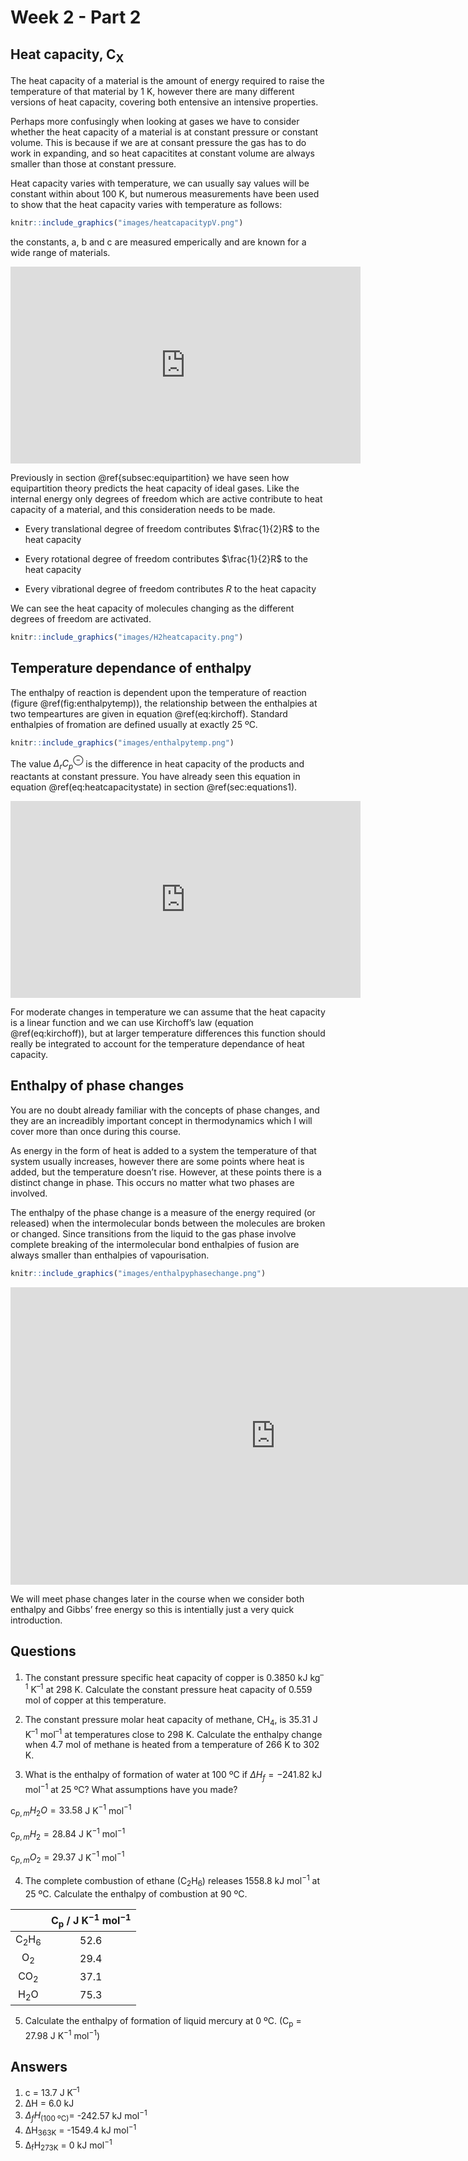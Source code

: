 # Week 2  - Part 2 {#ch:Part4}

## Heat capacity, C~X~

The heat capacity of a material is the amount of energy required to raise the temperature of that material by 1 K, however there are many different versions of heat capacity, covering both entensive an intensive properties.

Perhaps more confusingly when looking at gases we have to consider whether the heat capacity of a material is at constant pressure or constant volume. This is because if we are at consant pressure the gas has to do work in expanding, and so heat capacitites at constant volume are always smaller than those at constant pressure.

Heat capacity varies with temperature, we can usually say values will be constant within about 100 K, but numerous measurements have been used to show that the heat capacity varies with temperature as follows:



```r
knitr::include_graphics("images/heatcapacitypV.png")
```

\begin{equation}
C_{p,n}=\textrm{a}+\textrm{b}T+\frac{\textrm{c}}{T^2}
(\#eq:heatcapacitytemp)
\end{equation}

the constants, a, b and c are measured emperically and are known for a wide range of materials.

<div style="text-align: center;"><iframe width="560" height="315" src="https://www.youtube.com/embed/e563NzK5r2g" frameborder="0" allow="accelerometer; autoplay; clipboard-write; encrypted-media; gyroscope; picture-in-picture" allowfullscreen></iframe><div style="text-align: left;">
<div style="text-align: left;">
Previously in section \@ref{subsec:equipartition} we have seen how equipartition theory predicts the heat capacity of ideal gases. Like the internal energy only degrees of freedom which are active contribute to heat capacity of a material, and this consideration needs to be made. 

- Every translational degree of freedom contributes $\frac{1}{2}R$ to the heat capacity

- Every rotational degree of freedom contributes $\frac{1}{2}R$ to the heat capacity

- Every vibrational degree of freedom contributes $R$ to the heat capacity

We can see the heat capacity of molecules changing as the different degrees of freedom are activated.


```r
knitr::include_graphics("images/H2heatcapacity.png")
```
<div style="text-align: left;">
## Temperature dependance of enthalpy
<div style="text-align: left;">
The enthalpy of reaction is dependent upon the temperature of reaction (figure \@ref(fig:enthalpytemp)), the relationship between the enthalpies at two tempeartures are given in equation \@ref(eq:kirchoff). Standard enthalpies of fromation are defined usually at exactly 25 ºC.

\begin{equation}
\Delta_r H^{\ominus} (T')=\Delta_r H^{\ominus} (T) + \Delta_r C_p^{\ominus} (T'-T)
(\#eq:kirchoff)
\end{equation}


```r
knitr::include_graphics("images/enthalpytemp.png")
```

<div style="text-align: left;">
The value $\Delta_r C_p^{\ominus}$ is the difference in heat capacity of the products and reactants at constant pressure. You have already seen this equation in equation \@ref(eq:heatcapacitystate) in section \@ref(sec:equations1).

<div style="text-align: center;"><iframe width="560" height="315" src="https://www.youtube.com/embed/uOzg89whp0g" frameborder="0" allow="accelerometer; autoplay; clipboard-write; encrypted-media; gyroscope; picture-in-picture" allowfullscreen></iframe><div style="text-align: left;">

<div style="text-align: left;">
For moderate changes in temperature we can assume that the heat capacity is a linear function and we can use Kirchoff's law (equation \@ref(eq:kirchoff)), but at larger temperature differences this function should really be integrated to account for the temperature dependance of heat capacity.

<div style="text-align: left;">
## Enthalpy of phase changes

You are no doubt already familiar with the concepts of phase changes, and they are an increadibly important concept in thermodynamics which I will cover more than once during this course.

As energy in the form of heat is added to a system the temperature of that system usually increases, however there are some points where heat is added, but the temperature doesn't rise. However, at these points there is a distinct change in phase. This occurs no matter what two phases are involved.

The enthalpy of the phase change is a measure of the energy required (or released) when the intermolecular bonds between the molecules are broken or changed. Since transitions from the liquid to the gas phase involve complete breaking of the intermolecular bond enthalpies of fusion are always smaller than enthalpies of vapourisation.

```r
knitr::include_graphics("images/enthalpyphasechange.png")
```


<div style="text-align: center;"><iframe width="847" height="476" src="https://www.youtube.com/embed/I4DDJs3OqnM" frameborder="0" allow="accelerometer; autoplay; clipboard-write; encrypted-media; gyroscope; picture-in-picture" allowfullscreen></iframe><div style="text-align: left;">


<div style="text-align: left;">
We will meet phase changes later in the course when we consider both enthalpy and Gibbs' free energy so this is intentially just a very quick introduction.

<div style="text-align: left;">
## Questions

1. The constant pressure specific heat capacity of copper is 0.3850 kJ kg^–1^ K^–1^ at 298 K. Calculate the constant pressure heat capacity of 0.559 mol of copper at this temperature.

2. The constant pressure molar heat capacity of methane, CH~4~, is 35.31 J K^–1^ mol^–1^ at temperatures close to 298 K. Calculate the enthalpy change when 4.7 mol of methane is heated from a temperature of 266 K to 302 K.

3. What is the enthalpy of formation of water at 100 ºC if $\Delta H_f = -241.82$ kJ mol$^{-1}$ at 25 ºC? What assumptions have you made?

c$_{p,m} H_2 O = 33.58$ J K$^{-1}$ mol$^{-1}$

c$_{p,m} H_2 = 28.84$ J K$^{-1}$ mol$^{-1}$ 

c$_{p,m} O_2 = 29.37$ J K$^{-1}$ mol$^{-1}$

4. The complete combustion of ethane (C~2~H~6~) releases 1558.8 kJ mol^−1^ at 25 ºC. Calculate the enthalpy of combustion at 90 ºC.

|| C~p~ / J K^−1^ mol^−1^|
|:----:|:----:|
|C~2~H~6~|52.6|
|O~2~|29.4|
|CO~2~|37.1|
|H~2~O|75.3|

5. Calculate the enthalpy of formation of liquid mercury at 0 ºC. (C~p~ = 27.98 J K^−1^ mol^−1^)


<div style="text-align: left;">

## Answers {#sec:w2p2ans}

1. c = 13.7 J K^–1^
2. ΔH = 6.0 kJ
3. $\Delta _f H _{(\textrm{100 ºC})}=$ -242.57 kJ mol^−1^
4. ΔH~363K~ = -1549.4 kJ mol^−1^
5. Δ~f~H~273K~ = 0 kJ mol^−1^
